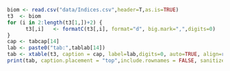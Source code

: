 \begin{table}[ht]
\centering
\caption{`r tabcap[13]`}
\label{tab:`r tablab[13]`}
\begin{tabular}{crrrrr}
\hline
Year & Bering Sea & Year & Bering Sea & Year & Bering Sea \\
\hline
1964 & 0          & 1982 & 682        & 2000 & 313        \\
1965 & 18         & 1983 & 508        & 2001 & 241        \\
1966 & 17         & 1984 & 208        & 2002 & 440        \\
1967 & 21         & 1985 & 435        & 2003 & 285        \\
1968 & 7          & 1986 & 163        & 2004 & 363        \\
1969 & 14         & 1987 & 174        & 2005 & 87         \\
1970 & 9          & 1988 & 467        & 2006 & 251        \\
1971 & 16         & 1989 & 393        & 2007 & 333        \\
1972 & 11         & 1990 & 369        & 2008 & 168        \\
1973 & 69         & 1991 & 465        & 2009 & 156        \\
1974 & 83         & 1992 & 156        & 2010 & 226        \\
1975 & 197        & 1993 & 221        & 2011 & 1322       \\
1976 & 122        & 1994 & 267        & 2012 & 219        \\
1977 & 35         & 1995 & 249        & 2013 & 183        \\
1978 & 94         & 1996 & 206        & 2014 & 308        \\
1979 & 458        & 1997 & 262        & 2015 & 256        \\
1980 & 139        & 1998 & 121        & 2016 & 198       \\
1981 & 466        & 1999 & 299        & 2017 & 226       \\
     &            &      &            & 2018 &           \\
\hline
\end{tabular}
\end{table}

\clearpage


\begin{table}[ht]
\centering
\caption{`r tabcap[15]`}
\label{tab:`r tablab[15]`}
\begin{tabular}{crrrr}
\hline
     & \multicolumn{3}{c}{Survey biomass}                       &     \\
Year & Strata 1-6              & Strata 8-9  &   Total           & \%NW \\
\hline
1982	&	 2,858,400 	&	 54,469 	&	 2,912,869 	&	2\%	\\
1983	&	 5,921,380 	&	 -   	&	 5,921,380 	&	 -   	\\
1984	&	 4,542,405 	&	 -   	&	 4,542,405 	&	 -   	\\
1985	&	 4,560,122 	&	 637,881 	&	 5,198,003 	&	12\%	\\
1986	&	 4,835,722 	&	 -   	&	 4,835,722 	&	 -   	\\
1987	&	 5,111,645 	&	 386,788 	&	 5,498,433 	&	7\%	\\
1988	&	 7,003,983 	&	 179,980 	&	 7,183,963 	&	3\%	\\
1989	&	 5,906,477 	&	 643,938 	&	 6,550,415 	&	10\%	\\
1990	&	 7,107,218 	&	 189,435 	&	 7,296,653 	&	3\%	\\
1991	&	 5,067,092 	&	 62,446 	&	 5,129,538 	&	1\%	\\
1992	&	 4,316,660 	&	 209,493 	&	 4,526,153 	&	5\%	\\
1993	&	 5,196,453 	&	 98,363 	&	 5,294,816 	&	2\%	\\
1994	&	 4,977,639 	&	 49,686 	&	 5,027,325 	&	1\%	\\
1995	&	 5,409,297 	&	 68,541 	&	 5,477,838 	&	1\%	\\
1996	&	 2,981,680 	&	 143,573 	&	 3,125,253 	&	5\%	\\
1997	&	 2,868,734 	&	 693,429 	&	 3,562,163 	&	19\%	\\
1998	&	 2,137,049 	&	 550,706 	&	 2,687,755 	&	20\%	\\
1999	&	 3,598,688 	&	 199,786 	&	 3,798,474 	&	5\%	\\
2000	&	 4,985,064 	&	 118,565 	&	 5,103,629 	&	2\%	\\
2001	&	 4,145,746 	&	 51,108 	&	 4,196,854 	&	1\%	\\
2002	&	 4,755,668 	&	 197,770 	&	 4,953,438 	&	4\%	\\
2003	&	 8,106,358 	&	 285,902 	&	 8,392,261 	&	3\%	\\
2004	&	 3,744,501 	&	 118,473 	&	 3,862,974 	&	3\%	\\
2005	&	 4,731,068 	&	 137,548 	&	 4,868,616 	&	3\%	\\
2006	&	 2,845,553 	&	 199,827 	&	 3,045,380 	&	7\%	\\
2007	&	 4,158,234 	&	 179,986 	&	 4,338,220 	&	4\%	\\
2008	&	 2,834,093 	&	 189,174 	&	 3,023,267 	&	6\%	\\
2009	&	 2,231,225 	&	 51,185 	&	 2,282,410 	&	2\%	\\
2010	&	 3,550,981 	&	 186,898 	&	 3,737,878 	&	5\%	\\
2011	&	 2,945,641 	&	 166,672 	&	 3,112,312 	&	5\%	\\
2012	&	 3,281,223 	&	 206,005 	&	 3,487,229 	&	6\%	\\
2013	&	 4,297,970 	&	 277,433 	&	 4,575,403 	&	6\%	\\
2014	&	 6,552,849 	&	 877,104 	&	 7,429,952 	&	12\%	\\
2015	&	 5,944,325 	&	 450,034 	&	 6,394,359 	&	7\%	\\
2016	&	 4,698,430 	&	 211,650 	&	 4,910,080 	&	4\%	\\
2017	&	 4,688,500 	&	 125,873 	&	 4,814,373 	&	3\%	\\
2018	&	 3,015,612 	&	 97,185 	&	 3,112,797 	&	3\%	\\
2019  &  4,973,872	&  484,494  &  5,458,366  & 9\% \\
\hline
Average	&	 4,489,986	&	 245,123	&	 4,735,108 &	5\%	\\
\hline
\end{tabular}
\end{table}

\clearpage

\begin{table}[ht]
\centering
\caption{`r tabcap[16]`}
\label{tab:`r tablab[16]`}
\begin{tabular}{crrrrrrrr}
\hline
Year & Number of & Lengths & Aged &  & Year & Number of & Lengths & Aged \\
     & Hauls &  &  &  &  & Hauls &  &  \\
\hline
1982 & 329 & 40,001 & 1,611 &  & 1999 & 373 & 32,532 & 1,385 \\
1983 & 354 & 78,033 & 1,931 &  & 2000 & 372 & 41,762 & 1,545 \\
1984 & 355 & 40,530 & 1,806 &  & 2001 & 375 & 47,335 & 1,641 \\
1985 & 434 & 48,642 & 1,913 &  & 2002 & 375 & 43,361 & 1,695 \\
1986 & 354 & 41,101 & 1,344 &  & 2003 & 376 & 46,480 & 1,638 \\
1987 & 356 & 40,144 & 1,607 &  & 2004 & 375 & 44,102 & 1,660 \\
1988 & 373 & 40,408 & 1,173 &  & 2005 & 373 & 35,976 & 1,676 \\
1989 & 373 & 38,926 & 1,227 &  & 2006 & 376 & 39,211 & 1,573 \\
1990 & 371 & 34,814 & 1,257 &  & 2007 & 376 & 29,679 & 1,484 \\
1991 & 371 & 43,406 & 1,083 &  & 2008 & 375 & 24,635 & 1,251 \\
1992 & 356 & 34,024 & 1,263 &  & 2009 & 375 & 24,819 & 1,342 \\
1993 & 375 & 43,278 & 1,385 &  & 2010 & 376 & 23,142 & 1,385 \\
1994 & 375 & 38,901 & 1,141 &  & 2011 & 376 & 36,227 & 1,734 \\
1995 & 376 & 25,673 & 1,156 &  & 2012 & 376 & 35,782 & 1,785 \\
1996 & 375 & 40,789 & 1,387 &  & 2013 & 376 & 35,908 & 1,847 \\
1997 & 376 & 35,536 & 1,193 &  & 2014 & 376 & 43,042 & 2,099 \\
1998 & 375 & 37,673 & 1,261 &  & 2015 & 376 & 54,241 & 2,320 \\
     &     &        &       &  & 2016 & 376 & 50,857 & 1,766 \\
     &     &        &       &  & 2017 & 376 & 47,873 & 1,623 \\
     &     &        &       &  & 2018 & 376 & 48,673 & 1,486 \\
     &     &        &       &  & 2019 & 376 & 42,382 & 1,519 \\
\hline
\end{tabular}
\end{table}

\clearpage

\begin{table}[ht]
\centering
\caption{`r tabcap[17]`}
\label{tab:`r tablab[17]`}
\scalebox{0.83}{
\begin{tabular}{crrrrrrrrrrrrrrrr}
\hline
Year & 1     & 2     & 3     & 4     & 5     & 6     & 7     & 8     & 9     & 10    & 11    & 12  & 13  & 14  & 15  & Total  \\ 
\hline
1982	 & 1,235	 & 2,944	 & 3,310	 & 4,340	 & 1,489	 & 203	 & 140	 & 67	 & 42	 & 26	 & 16	 & 10	 & 3	 & 1	 & 1	 & 13,827	\\
1983	 & 4,798	 & 734	 & 1,656	 & 2,980	 & 6,689	 & 2,042	 & 371	 & 198	 & 89	 & 77	 & 58	 & 20	 & 8	 & 7	 & 3	 & 19,731	\\
1984	 & 435	 & 363	 & 538	 & 1,535	 & 1,905	 & 4,451	 & 853	 & 189	 & 88	 & 31	 & 21	 & 8	 & 5	 & 6	 & 3	 & 10,431	\\
1985	 & 5,340	 & 430	 & 1,492	 & 692	 & 2,653	 & 2,011	 & 1,501	 & 298	 & 79	 & 64	 & 23	 & 8	 & 9	 & 1	 & 	 & 14,600	\\
1986	 & 2,774	 & 678	 & 533	 & 1,875	 & 1,135	 & 1,890	 & 1,653	 & 1,501	 & 471	 & 72	 & 33	 & 15	 & 1	 & 4	 & 1	 & 12,636	\\
1987	 & 379	 & 759	 & 1,032	 & 780	 & 4,741	 & 1,297	 & 1,202	 & 479	 & 1,521	 & 237	 & 71	 & 28	 & 5	 & 2	 & 2	 & 12,535	\\
1988	 & 1,455	 & 809	 & 1,898	 & 3,582	 & 1,562	 & 5,048	 & 1,497	 & 1,133	 & 647	 & 1,536	 & 145	 & 87	 & 18	 & 24	 & 12	 & 19,453	\\
1989	 & 972	 & 304	 & 467	 & 1,564	 & 3,884	 & 875	 & 3,474	 & 534	 & 663	 & 258	 & 812	 & 142	 & 124	 & 63	 & 87	 & 14,223	\\
1990	 & 2,076	 & 395	 & 142	 & 894	 & 1,808	 & 6,076	 & 1,221	 & 3,008	 & 304	 & 537	 & 82	 & 770	 & 67	 & 50	 & 68	 & 17,498	\\
1991	 & 3,025	 & 899	 & 326	 & 103	 & 629	 & 591	 & 1,964	 & 740	 & 1,594	 & 417	 & 563	 & 116	 & 349	 & 49	 & 44	 & 11,408	\\
1992	 & 1,566	 & 444	 & 2,303	 & 375	 & 409	 & 681	 & 616	 & 896	 & 401	 & 770	 & 272	 & 338	 & 146	 & 116	 & 92	 & 9,424	\\
1993	 & 2,553	 & 382	 & 835	 & 3,752	 & 818	 & 657	 & 340	 & 467	 & 634	 & 390	 & 343	 & 251	 & 197	 & 109	 & 130	 & 11,856	\\
1994	 & 1,667	 & 752	 & 580	 & 1,622	 & 4,394	 & 770	 & 200	 & 173	 & 193	 & 364	 & 222	 & 310	 & 117	 & 113	 & 187	 & 11,663	\\
1995	 & 2,231	 & 206	 & 385	 & 1,940	 & 2,615	 & 4,293	 & 1,824	 & 481	 & 294	 & 184	 & 346	 & 139	 & 256	 & 101	 & 145	 & 15,439	\\
1996	 & 1,488	 & 318	 & 126	 & 253	 & 897	 & 1,311	 & 1,213	 & 415	 & 103	 & 111	 & 75	 & 141	 & 46	 & 83	 & 110	 & 6,691	\\
1997	 & 2,502	 & 361	 & 84	 & 100	 & 1,459	 & 992	 & 731	 & 923	 & 160	 & 82	 & 62	 & 67	 & 111	 & 36	 & 123	 & 7,793	\\
1998	 & 678	 & 614	 & 300	 & 176	 & 303	 & 1,740	 & 500	 & 353	 & 284	 & 71	 & 33	 & 12	 & 26	 & 30	 & 70	 & 5,190	\\
1999	 & 1,123	 & 1,038	 & 966	 & 1,041	 & 589	 & 1,031	 & 2,554	 & 680	 & 322	 & 301	 & 110	 & 47	 & 19	 & 27	 & 93	 & 9,939	\\
2000	 & 1,105	 & 422	 & 532	 & 1,811	 & 1,792	 & 915	 & 765	 & 2,492	 & 975	 & 512	 & 217	 & 146	 & 45	 & 20	 & 86	 & 11,835	\\
2001	 & 1,812	 & 1,051	 & 569	 & 542	 & 1,369	 & 1,432	 & 615	 & 305	 & 908	 & 651	 & 249	 & 199	 & 79	 & 28	 & 76	 & 9,885	\\
2002	 & 788	 & 400	 & 812	 & 1,164	 & 1,206	 & 1,585	 & 825	 & 404	 & 552	 & 1,036	 & 516	 & 228	 & 135	 & 40	 & 43	 & 9,734	\\
2003	 & 535	 & 150	 & 969	 & 1,680	 & 2,021	 & 1,862	 & 2,495	 & 1,411	 & 646	 & 839	 & 1,714	 & 740	 & 278	 & 146	 & 105	 & 15,591	\\
2004	 & 389	 & 249	 & 160	 & 1,305	 & 1,301	 & 999	 & 588	 & 636	 & 314	 & 196	 & 195	 & 352	 & 150	 & 36	 & 28	 & 6,897	\\
2005	 & 353	 & 119	 & 226	 & 1,042	 & 2,940	 & 1,981	 & 1,035	 & 470	 & 357	 & 262	 & 70	 & 148	 & 241	 & 92	 & 95	 & 9,431	\\
2006	 & 862	 & 66	 & 69	 & 279	 & 910	 & 1,218	 & 799	 & 387	 & 221	 & 190	 & 91	 & 57	 & 82	 & 110	 & 109	 & 5,450	\\
2007	 & 1,945	 & 66	 & 165	 & 463	 & 1,436	 & 1,691	 & 1,231	 & 887	 & 377	 & 168	 & 157	 & 137	 & 62	 & 78	 & 151	 & 9,014	\\
2008	 & 525	 & 117	 & 96	 & 183	 & 516	 & 1,036	 & 820	 & 582	 & 371	 & 148	 & 124	 & 95	 & 43	 & 24	 & 149	 & 4,829	\\
2009	 & 791	 & 220	 & 462	 & 499	 & 289	 & 417	 & 558	 & 435	 & 316	 & 152	 & 101	 & 33	 & 33	 & 17	 & 69	 & 4,391	\\
2010	 & 471	 & 91	 & 244	 & 2,822	 & 1,288	 & 403	 & 343	 & 364	 & 383	 & 263	 & 227	 & 82	 & 50	 & 29	 & 62	 & 7,121	\\
2011	 & 1,128	 & 114	 & 212	 & 340	 & 1,779	 & 872	 & 252	 & 141	 & 221	 & 221	 & 185	 & 142	 & 60	 & 28	 & 76	 & 5,770	\\
2012	 & 1,145	 & 207	 & 362	 & 2,940	 & 729	 & 1,192	 & 406	 & 162	 & 122	 & 167	 & 139	 & 122	 & 102	 & 36	 & 65	 & 7,895	\\
2013	 & 1,189	 & 116	 & 223	 & 903	 & 4,639	 & 1,099	 & 695	 & 245	 & 83	 & 76	 & 100	 & 75	 & 70	 & 38	 & 50	 & 9,602	\\
2014	 & 2,121	 & 581	 & 222	 & 236	 & 1,306	 & 5,343	 & 2,840	 & 644	 & 358	 & 133	 & 51	 & 73	 & 74	 & 34	 & 92	 & 14,108	\\
2015	 & 1,056	 & 670	 & 2,161	 & 538	 & 1,083	 & 2,043	 & 4,110	 & 1,221	 & 295	 & 141	 & 18	 & 17	 & 29	 & 18	 & 36	 & 13,435	\\
2016	 & 703	 & 412	 & 653	 & 3,280	 & 1,331	 & 886	 & 1,245	 & 1,828	 & 358	 & 140	 & 45	 & 11	 & 11	 & 4	 & 7	 & 10,915	\\
2017	 & 574	 & 242	 & 451	 & 2,346	 & 2,834	 & 1,231	 & 844	 & 758	 & 893	 & 256	 & 91	 & 33	 & 5	 & 2	 & 7	 & 10,565	\\
2018	 & 864	 & 373	 & 167	 & 353	 & 2,571	 & 1,452	 & 492	 & 361	 & 366	 & 281	 & 89	 & 14	 & 2	 & 	 & 6	 & 7,391	\\
2019	 & 1,449	 & 388	 & 333	 & 363	 & 1,111	 & 4,294	 & 1,774	 & 418	 & 298	 & 171	 & 98	 & 43	 & 16	 & 3	 & 1	 & 10,761	\\
\hline																																	
Avg	& 1,476	 & 486	 & 686	 & 1,334	 & 1,853	 & 1,787	 & 1,173	 & 702	 & 429	 & 303	 & 204	 & 138	 & 81	 & 42	 & 65	 & 10,697	\\
\hline																																	
\end{tabular}
}
\end{table}

\clearpage

\begin{table}[ht]
\centering
\caption{`r tabcap[18]`}
\label{tab:`r tablab[18]`}
\scalebox{0.8}{
\begin{tabular}{crrrrrrrrrrrrrrr}
\hline
\normalsize  Year & 1 & 2 & 3 & 4 & 5 & 6 & 7 & 8 & 9 & 10 & 11 & 12 & 13 & 14 & 15+  \\
\hline
1982    & 0.032 & 0.075 & 0.167 & 0.349 & 0.429 & 0.666 & 1.023 & 1.124 & 1.202 & 1.378 & 1.588 & 1.626 & 1.881 & 1.802 & 2.668 \\
1983    & 0.017 & 0.141 & 0.240 & 0.360 & 0.493 & 0.578 & 0.727 & 1.074 & 1.126 & 1.020 & 1.121 & 1.130 & 1.558 & 1.115 & 1.936 \\
1984    & 0.014 & 0.072 & 0.264 & 0.359 & 0.483 & 0.617 & 0.757 & 1.018 & 1.220 & 1.407 & 1.528 & 1.689 & 1.345 & 1.468 & 2.079 \\
1985    & 0.014 & 0.104 & 0.264 & 0.410 & 0.514 & 0.649 & 0.784 & 0.926 & 1.428 & 1.132 & 1.298 & 1.727 & 1.629 & 1.614 & 2.570 \\
1986    & 0.012 & 0.102 & 0.183 & 0.356 & 0.462 & 0.638 & 0.718 & 0.851 & 1.012 & 1.291 & 1.322 & 1.149 & 2.295 & 2.165 & 2.422 \\
1987    & 0.017 & 0.110 & 0.262 & 0.354 & 0.432 & 0.525 & 0.705 & 0.795 & 0.896 & 1.005 & 1.198 & 1.400 & 1.740 & 2.020 & 2.275 \\
1988    & 0.018 & 0.108 & 0.296 & 0.355 & 0.457 & 0.521 & 0.601 & 0.754 & 0.851 & 1.002 & 1.203 & 1.216 & 1.712 & 0.952 & 1.802 \\
1989    & 0.016 & 0.092 & 0.168 & 0.385 & 0.455 & 0.529 & 0.629 & 0.673 & 0.927 & 0.924 & 1.046 & 1.078 & 1.124 & 1.187 & 1.284 \\
1990    & 0.013 & 0.102 & 0.153 & 0.378 & 0.505 & 0.572 & 0.612 & 0.723 & 0.794 & 1.049 & 1.079 & 1.137 & 1.081 & 1.287 & 1.386 \\
1991    & 0.019 & 0.108 & 0.157 & 0.354 & 0.486 & 0.579 & 0.695 & 0.740 & 0.873 & 0.911 & 1.093 & 1.201 & 1.266 & 1.425 & 1.924 \\
1992    & 0.014 & 0.113 & 0.285 & 0.371 & 0.512 & 0.625 & 0.780 & 0.841 & 0.900 & 0.990 & 1.107 & 1.260 & 1.393 & 1.350 & 1.391 \\
1993    & 0.012 & 0.072 & 0.314 & 0.456 & 0.503 & 0.553 & 0.663 & 0.796 & 0.977 & 1.029 & 1.153 & 1.257 & 1.392 & 1.550 & 1.699 \\
1994    & 0.015 & 0.086 & 0.223 & 0.474 & 0.573 & 0.635 & 0.716 & 0.976 & 1.172 & 1.128 & 1.200 & 1.331 & 1.433 & 1.521 & 1.698 \\
1995    & 0.013 & 0.088 & 0.145 & 0.380 & 0.486 & 0.628 & 0.654 & 0.801 & 0.939 & 1.172 & 1.136 & 1.308 & 1.353 & 1.434 & 1.683 \\
1996    & 0.017 & 0.081 & 0.142 & 0.340 & 0.506 & 0.597 & 0.733 & 0.815 & 0.972 & 1.059 & 1.299 & 1.393 & 1.437 & 1.548 & 1.659 \\
1997    & 0.016 & 0.053 & 0.181 & 0.363 & 0.439 & 0.591 & 0.707 & 0.806 & 0.974 & 1.023 & 1.163 & 1.311 & 1.289 & 1.474 & 1.598 \\
1998    & 0.016 & 0.070 & 0.173 & 0.334 & 0.474 & 0.523 & 0.698 & 0.837 & 0.925 & 0.997 & 1.081 & 1.359 & 1.357 & 1.750 & 1.804 \\
1999    & 0.014 & 0.080 & 0.210 & 0.356 & 0.422 & 0.560 & 0.635 & 0.776 & 0.985 & 1.014 & 1.116 & 1.202 & 1.624 & 1.757 & 1.924 \\
2000    & 0.010 & 0.063 & 0.228 & 0.376 & 0.456 & 0.530 & 0.650 & 0.709 & 0.782 & 0.956 & 1.160 & 1.212 & 1.342 & 1.500 & 1.868 \\
2001    & 0.016 & 0.069 & 0.169 & 0.374 & 0.505 & 0.601 & 0.674 & 0.771 & 0.857 & 0.911 & 1.099 & 1.207 & 1.412 & 1.396 & 1.688 \\
2002    & 0.011 & 0.097 & 0.252 & 0.390 & 0.536 & 0.650 & 0.678 & 0.808 & 0.891 & 0.928 & 0.939 & 1.097 & 1.189 & 1.370 & 1.835 \\
2003    & 0.021 & 0.106 & 0.334 & 0.437 & 0.567 & 0.671 & 0.729 & 0.833 & 0.889 & 0.957 & 0.967 & 1.021 & 1.029 & 1.132 & 1.184 \\
2004    & 0.019 & 0.099 & 0.297 & 0.481 & 0.556 & 0.680 & 0.756 & 0.791 & 0.942 & 0.951 & 1.038 & 1.048 & 1.123 & 1.343 & 1.438 \\
2005    & 0.018 & 0.079 & 0.220 & 0.404 & 0.528 & 0.605 & 0.702 & 0.801 & 0.874 & 0.913 & 1.014 & 1.064 & 1.098 & 1.193 & 1.321 \\
2006    & 0.009 & 0.081 & 0.156 & 0.387 & 0.524 & 0.612 & 0.723 & 0.811 & 0.914 & 1.045 & 1.100 & 1.184 & 1.279 & 1.257 & 1.375 \\
2007    & 0.012 & 0.095 & 0.276 & 0.427 & 0.547 & 0.671 & 0.777 & 0.846 & 0.926 & 1.078 & 1.126 & 1.110 & 1.328 & 1.301 & 1.423 \\
2008    & 0.014 & 0.054 & 0.232 & 0.413 & 0.522 & 0.643 & 0.762 & 0.867 & 0.934 & 1.071 & 1.222 & 1.206 & 1.379 & 1.544 & 1.577 \\
2009    & 0.010 & 0.113 & 0.223 & 0.408 & 0.551 & 0.675 & 0.840 & 0.914 & 0.960 & 1.173 & 1.170 & 1.440 & 1.449 & 1.546 & 1.784 \\
2010    & 0.018 & 0.078 & 0.237 & 0.404 & 0.546 & 0.678 & 0.899 & 0.984 & 1.021 & 1.124 & 1.157 & 1.274 & 1.457 & 1.559 & 1.966 \\
2011    & 0.015 & 0.112 & 0.229 & 0.429 & 0.551 & 0.646 & 0.802 & 1.004 & 1.105 & 1.152 & 1.249 & 1.306 & 1.431 & 1.463 & 1.671 \\
2012    & 0.013 & 0.080 & 0.205 & 0.362 & 0.535 & 0.669 & 0.805 & 0.948 & 1.211 & 1.239 & 1.296 & 1.343 & 1.440 & 1.658 & 1.913 \\
2013    & 0.017 & 0.069 & 0.222 & 0.421 & 0.495 & 0.624 & 0.834 & 0.978 & 1.093 & 1.225 & 1.297 & 1.343 & 1.468 & 1.609 & 1.730 \\
2014    & 0.016 & 0.100 & 0.212 & 0.367 & 0.489 & 0.610 & 0.667 & 0.905 & 0.996 & 1.126 & 1.327 & 1.332 & 1.382 & 1.497 & 1.664 \\
2015    & 0.019 & 0.093 & 0.287 & 0.387 & 0.518 & 0.601 & 0.727 & 0.814 & 1.048 & 1.081 & 1.329 & 1.585 & 1.366 & 1.579 & 1.773 \\
2016    & 0.023 & 0.083 & 0.234 & 0.435 & 0.512 & 0.607 & 0.695 & 0.777 & 0.842 & 0.922 & 1.079 & 1.096 & 1.395 & 1.708 & 1.839 \\
2017    & 0.022 & 0.098 & 0.200 & 0.397 & 0.529 & 0.598 & 0.691 & 0.743 & 0.824 & 0.830 & 0.960 & 0.856 & 1.336 & 1.506 & 1.701 \\
2018    & 0.020 & 0.073 & 0.204 & 0.375 & 0.501 & 0.614 & 0.706 & 0.752 & 0.843 & 0.883 & 0.965 & 0.963 & 1.133 & 1.175 & 1.218 \\
2019    & 0.016 & 0.089 & 0.234 & 0.435 & 0.546 & 0.639 & 0.711 & 0.792 & 0.844 & 0.926 & 0.898 & 0.978 & 0.948 & 1.401 & 1.854 \\
\hline
Avg & 0.016 & 0.089 & 0.223 & 0.391 & 0.504 & 0.611 & 0.728 & 0.847 & 0.973 & 1.053 & 1.161 & 1.248 & 1.392 & 1.478 & 1.753 \\
\hline
\end{tabular}
}
\end{table}

\clearpage

```r
biom <- read.csv("data/Indices.csv",header=T,as.is=TRUE)
t3  <- biom
for (i in 2:length(t3[1,])+2) {
      t3[,i]   <- formatC(t3[,i], format="d", big.mark=",",digits=0) 
}
cap <- tabcap[14]
lab <- paste0("tab:",tablab[14])
tab <- xtable(t3, caption = cap, label=lab,digits=0, auto=TRUE, align=rep("r",(length(t3[1,])+1)) )
print(tab, caption.placement = "top",include.rownames = FALSE, sanitize.text.function = function(x){x}, scalebox=.90)
```
<!--

\begin{table}[ht]  
\centering  
\caption{`r tabcap[14]`}
\label{tab:`r tablab[14]`}
\begin{tabular}{crrrrr}
\hline
	&	\multicolumn{3}{c}{Bottom	trawl	survey}	&	AT	&	\\			
Year	&	DDC & VAST & VAST	+	NBS	&	Survey	&	age	3+ \\
\hline											\\		
1979	&		&		&		&	7.458\*	&	22\%	\\
1980	&		&		&		&		&		\\
1981	&		&		&		&		&		\\
1982	&	4.069	&	3.802	&	3.819	&	4.901\*	&	95\%	\\
1983	&	8.409	&	9.601	&	9.825	&		&		\\
1984	&	6.409	&	6.927	&	6.986	&		&		\\
1985	&	8.25	&	7.828	&	8.199	&	4.799\*	&	97\%	\\
1986	&	6.826	&	7.275	&	7.399	&		&		\\
1987	&	7.892	&	7.708	&	7.787	&		&		\\
1988	&	11.088	&	10.901	&	10.922	&	4.675\*	&	97\%	\\
1989	&	9.796	&	10.34	&	10.482	&		&		\\
1990	&	11.9	&	11.615	&	11.674	&		&		\\
1991	&	7.39	&	7.336	&	7.515	&	1.454\*	&	46\%	\\
1992	&	6.211	&	6.625	&	6.699	&		&		\\
1993	&	7.089	&	7.777	&	7.937	&		&		\\
1994	&	7.1	&	7.348	&	7.432	&	3.640	&	85\%	\\
1995	&	9.107	&	6.481	&	6.544	&		&		\\
1996	&	4.08	&	3.916	&	4.067	&	2.955	&	97\%	\\
1997	&	5.019	&	4.834	&	5.031	&	3.591	&	70\%	\\
1998	&	3.51	&	3.648	&	4.038	&		&		\\
1999	&	5.455	&	5.129	&	5.185	&	4.202	&	95\%	\\
2000	&	7.355	&	7.937	&	8.024	&	3.614	&	95\%	\\
2001	&	5.44	&	6.035	&	6.106	&		&		\\
2002	&	6.771	&	6.842	&	7.028	&	4.330	&	82\%	\\
2003	&	13.508	&	10.846	&	11.468	&		&		\\
2004	&	5.106	&	5.423	&	5.743	&	4.016	&	99\%	\\
2005	&	6.696	&	6.905	&	7.018	&		&		\\
2006	&	3.886	&	4.004	&	4.016	&	1.887	&	98\%	\\
2007	&	6.145	&	6.411	&	6.438	&	2.288	&	89\%	\\
2008	&	3.994	&	4.246	&	4.258	&	1.407	&	76\%	\\
2009	&	2.99	&	2.929	&	2.934	&	1.323	&	78\%	\\
2010	&	5.132	&	5.174	&	5.183	&	2.651	&	65\%	\\
2011	&	3.949	&	4.539	&	4.604	&		&		\\
2012	&	4.614	&	4.729	&	4.771	&	2.299	&	71\%	\\
2013	&	6.115	&	6.096	&	6.166	&		&		\\
2014	&	10.331	&	11.889	&	12.508	&	4.727	&	65\%	\\
2015	&	8.587	&	9.604	&	10.878	&		&		\\
2016	&	6.608	&	7.216	&	9.776	&	4.829	&	97\%	\\
2017	&	6.256	&	6.941	&	8.694	&		&		\\
2018	&	4.187	&	4.002	&	5.596	&	2.499	&	97\%	\\
\hline											
Avg	&	6.683	&	6.780	&	7.101	&	3.141	&		\\
\hline													
\end{tabular}													
\end{table}													
-->


\clearpage

\begin{table}[ht]
\centering
\caption{`r tabcap[19]`}
\label{tab:`r tablab[19]`}
\scalebox{0.8}{
\begin{tabular}{crrrrrrrrrrrrrrrr}
\hline
    &\multicolumn{4}{c}{Hauls} & \multicolumn{4}{c}{Lengths} & \multicolumn{4}{c}{Otoliths} &       \multicolumn{4}{c}{Number aged} \\
Year  & E  & W  & US  & RU      & E      & W      & US     & RU       & E     & W     & US    & RU          & E     & W     & US    & RU  \\
\hline
1979  &    &    & 25  &         &        &        & 7,722  &          &       &       & 0     &             &       &       & 2,610 &     \\
1982  & 13 & 31 & 48  &         & 1,725  & 6,689  & 8,687  &          & 840   & 2,324 & 3,164 &             & 783   & 1,958 & 2,741 &     \\
1985  &    &    & 73  &         &        &        & 19,872 &          &       &       & 2,739 &             &       &       & 2,739 &     \\
1988  &    &    & 25  &         &        &        & 6,619  &          &       &       & 1,471 &             &       &       & 1,471 &     \\
1991  &    &    & 62  &         &        &        & 16,343 &          &       &       & 2,062 &             &       &       & 1,663 &     \\
1994  & 25 & 51 & 76  & 19      & 4,553  & 21,011 & 25,564 & 8,930    & 1,560 & 3,694 & 4,966 & 1,270       & 612   & 932   & 1,770 & 455 \\
1996  & 15 & 42 & 57  &         & 3,551  & 13,273 & 16,824 &          & 669   & 1,280 & 1,949 &             & 815   & 1,111 & 1,926 &     \\
1997  & 25 & 61 & 86  &         & 6,493  & 23,043 & 29,536 &          & 966   & 2,669 & 3,635 &             & 936   & 1,349 & 2,285 &     \\
1999  & 41 & 77 & 118 &         & 13,841 & 28,521 & 42,362 &          & 1,945 & 3,001 & 4,946 &             & 946   & 1,500 & 2,446 &     \\
2000  & 29 & 95 & 124 &         & 7,721  & 36,008 & 43,729 &          & 850   & 2,609 & 3,459 &             & 850   & 1,403 & 2,253 &     \\
2002  & 47 & 79 & 126 &         & 14,601 & 25,633 & 40,234 &          & 1,424 & 1,883 & 3,307 &             & 1,000 & 1,200 & 2,200 &     \\
2004  & 33 & 57 & 90  & 15      & 8,896  & 18,262 & 27,158 & 5,893    & 1,167 & 2,002 & 3,169 & 461         & 798   & 1,192 & 2,351 & 461 \\
2006  & 27 & 56 & 83  &         & 4,939  & 19,326 & 24,265 &          & 822   & 1,871 & 2,693 &             & 822   & 1,870 & 2,692 &     \\
2007  & 23 & 46 & 69  & 4       & 5,492  & 14,863 & 20,355 & 1,407    & 871   & 1,961 & 2,832 & 319         & 823   & 1,737 & 2,560 & 315 \\
2008  & 9  & 53 & 62  & 6       & 2,394  & 15,354 & 17,748 & 1,754    & 341   & 1,698 & 2,039 & 177         & 338   & 1,381 & 1,719 & 176 \\
2009  & 13 & 33 & 46  & 3       & 1,576  & 9,257  & 10,833 & 282      & 308   & 1,210 & 1,518 & 54          & 306   & 1,205 & 1,511 & 54  \\
2010  & 11 & 48 & 59  & 9       & 2,432  & 20,263 & 22,695 & 3,502    & 653   & 1,868 & 2,521 & 381         & 652   & 1,598 & 2,250 & 379 \\
2012  & 17 & 60 & 77  & 14      & 4,422  & 23,929 & 28,351 & 5,620    & 650   & 2,045 & 2,695 & 418         & 646   & 1,483 & 2,129 & 416 \\
2014  & 52 & 87 & 139 & 3       & 28,857 & 8,645  & 37,502 & 747      & 1,739 & 849   & 2,588 & 72          & 845   & 1,735 & 2,580 & 72  \\
2016  & 37 & 71 & 108 &         & 10,912 & 24,134 & 35,046 &          & 880   & 1,514 & 2,394 &             & 876   & 1,513 & 2,388 &     \\
2018  & 36 & 55 &  91 &         & 11,031 & 18,654 & 29,685 &          & 1,105 & 1,515 & 2,620 &             & --    &   --  & --    &     \\
\hline
\end{tabular}
}
\end{table}

\clearpage

\begin{table}[ht]
\centering
\caption{`r tabcap[20]`} 
\label{tab:`r tablab[20]`} 
\begin{tabular}{ccrrrrrr}
\hline
	&	&	Area	&	\multicolumn{5}{c}{Biomass}	\\													
Year	&	Date	&	(nmi)$^2$	&	SCA	&	E170-SCA	&	W170	&	3m	total	&	0.5m	total	\\		
\hline																			
1994	&	9	Jul	-	19	Aug		&	78,251	&	0.312	&	0.399	&	2.176	&	2.886	&	3.64	\\
1996	&	20	Jul	-	30	Aug	&	93,810	&	0.215	&	0.269	&	1.826	&	2.311	&	2.955	\\
1997	&	17	Jul	-	4	Sept	&	102,770	&	0.246	&	0.527	&	1.818	&	2.592	&	3.591	\\
1999	&	7	Jun	-	5	Aug			&	103,670	&	0.299	&	0.579	&	2.408	&	3.285	&	4.202	\\
2000	&	7	Jun	-	2	Aug			&	106,140	&	0.393	&	0.498	&	2.158	&	3.049	&	3.614	\\
2002	&	4	Jun	-	30	Jul		&	99,526	&	0.647	&	0.797	&	2.178	&	3.622	&	4.33	\\
2004	&	4	Jun	-	29	Jul		&	99,659	&	0.498	&	0.516	&	2.293	&	3.307	&	4.016	\\
2006	&	3	Jun	-	25	Jul		&	89,550	&	0.131	&	0.254	&	1.175	&	1.560	&	1.887	\\
2007	&	2	Jun	-	30	Jul		&	92,944	&	0.084	&	0.168	&	1.517	&	1.769	&	2.288	\\
2008	&	2	Jun	-	31	Jul		&	95,374	&	0.085	&	0.029	&	0.883	&	0.997	&	1.407	\\
2009	&	9	Jun	-	7	Aug			&	91,414	&	0.070	&	0.018	&	0.835	&	0.924	&	1.323	\\
2010	&	5	Jun	-	7	Aug	    &	92,849	&	0.067	&	0.113	&	2.143	&	2.323	&	2.651	\\
2012	&	7	Jun	-	10	Aug		&	96,852	&	0.142	&	0.138	&	1.563	&	1.843	&	2.299	\\
2014	&	12	Jun	-	13	Aug	&	94,361	&	0.426	&	1.000	&	2.014	&	3.439	&	4.727	\\
2016	&	12	Jun	-	17	Aug	&	100,674	&	0.516	&	1.005	&	2.542	&	4.063	&	4.829	\\
2018	&	12	Jun	-	22	Aug	&	98,300	&	0.218	&	0.462	&	1.439	&	2.120	&	2.499	\\
\hline
\end{tabular}
\end{table}

\clearpage

\begin{table}[ht]
\centering
\caption{`r tabcap[21]`} 
\label{tab:`r tablab[21]`} 
\scalebox{0.9}{
\begin{tabular}{crrrrrrrrrrrr}
\hline
& \multicolumn{10}{c}{Age}                                                          & Age    &       \\
\hline
Year	&	1	&	2	&	3	&	4	&	5	&	6	&	7	&	8	&	9	&	10+	&	2+	&	Total	\\
\hline																									
1979    & 69,110 & 41,132 & 3,884 & 413   & 534   & 128   & 30    & 4   & 28  & 161 & 46,314 & 115,424 \\
1982    & 108    & 3,401  & 4,108 & 7,637 & 1,790 & 283   & 141   & 178 & 90  & 177 & 17,805 & 17,913  \\
1985    & 2,076  & 929    & 8,149 & 898   & 2,186 & 1,510 & 1,127 & 130 & 21  & 15  & 14,965 & 17,041  \\
1988    & 11     & 1,112  & 3,586 & 3,864 & 739   & 1,882 & 403   & 151 & 130 & 414 & 12,280 & 12,292  \\
1991    & 639    & 5,942  & 967   & 215   & 224   & 133   & 120   & 39  & 37  & 53  & 7,730  & 8,369   \\
1994	&	 983 	&	 4,094 	 & 	 1,216 	 & 	 1,833 	 & 	 2,262 	 & 	 386 	 & 	 107 	 & 	 97 	 & 	 54 	 & 	 175 	 & 	 10,224 	 & 	 11,207 	\\
1996	&	 1,800 	&	 567 	 & 	 552 	 & 	 2,741 	 & 	 915 	 & 	 634 	 & 	 585 	 & 	 142 	 & 	 39 	 & 	 129 	 & 	 6,303 	 & 	 8,103 	\\
1997	&	 13,251 	&	 2,879 	 & 	 440 	 & 	 536 	 & 	 2,327 	 & 	 546 	 & 	 313 	 & 	 291 	 & 	 75 	 & 	 152 	 & 	 7,557 	 & 	 20,808 	\\
1999	&	 607 	&	 1,780 	 & 	 3,717 	 & 	 1,810 	 & 	 652 	 & 	 398 	 & 	 1,548 	 & 	 526 	 & 	 180 	 & 	 228 	 & 	 10,839 	 & 	 11,446 	\\
2000	&	 460 	&	 1,322 	 & 	 1,230 	 & 	 2,588 	 & 	 1,012 	 & 	 327 	 & 	 308 	 & 	 950 	 & 	 278 	 & 	 241 	 & 	 8,256 	 & 	 8,716 	\\
2002	&	 723 	&	 4,281 	 & 	 3,931 	 & 	 1,435 	 & 	 839 	 & 	 772 	 & 	 389 	 & 	 149 	 & 	 184 	 & 	 637 	 & 	 12,617 	 & 	 13,340 	\\
2004	&	 83 	&	 313 	 & 	 1,216 	 & 	 3,118 	 & 	 1,637 	 & 	 568 	 & 	 291 	 & 	 281 	 & 	 121 	 & 	 255 	 & 	 7,800 	 & 	 7,883 	\\
2006	&	 525 	&	 217 	 & 	 291 	 & 	 654 	 & 	 783 	 & 	 659 	 & 	 390 	 & 	 145 	 & 	 75 	 & 	 149 	 & 	 3,364 	 & 	 3,888 	\\
2007	&	 5,775 	&	 1,041 	 & 	 345 	 & 	 478 	 & 	 794 	 & 	 729 	 & 	 407 	 & 	 241 	 & 	 98 	 & 	 114 	 & 	 4,246 	 & 	 10,021 	\\
2008	&	 71 	&	 2,915 	 & 	 1,047 	 & 	 166 	 & 	 161 	 & 	 288 	 & 	 235 	 & 	 136 	 & 	 102 	 & 	 98 	 & 	 5,147 	 & 	 5,218 	\\
2009	&	 5,197 	&	 816 	 & 	 1,733 	 & 	 277 	 & 	 68 	 & 	 84 	 & 	 117 	 & 	 93 	 & 	 65 	 & 	 84 	 & 	 3,337 	 & 	 8,533 	\\
2010	&	 2,568 	&	 6,404 	 & 	 984 	 & 	 2,295 	 & 	 446 	 & 	 73 	 & 	 33 	 & 	 37 	 & 	 38 	 & 	 81 	 & 	 10,390 	 & 	 12,958 	\\
2012	&	 177 	&	 1,989 	 & 	 1,693 	 & 	 2,710 	 & 	 280 	 & 	 367 	 & 	 113 	 & 	 36 	 & 	 25 	 & 	 93 	 & 	 7,305 	 & 	 7,482 	\\
2014	&	 4,751 	&	 8,655 	 & 	 969 	 & 	 1,161 	 & 	 1,119 	 & 	 1,770 	 & 	 740 	 & 	 170 	 & 	 79 	 & 	 80 	 & 	 14,743 	 & 	 19,494 	\\
2016	&	 353 	&	 1,185 	 & 	 4,546 	 & 	 4,439 	 & 	 1,194 	 & 	 487 	 & 	 557 	 & 	 650 	 & 	 130 	 & 	 114 	 & 	 13,302 	 & 	 13,655 	\\
2018 & 450    & 517   & 249   & 621   & 2,268 & 944   & 198   & 112 & 107 & 104 & 5,120  & 5,570  \\
\hline																									
Avg.	&	2,359	&	2,437	&	1,514	&	1,676	&	1,052	&	558	&	396	&	255	&	103	&	171	&	8,161	&	10,520	\\
Med.	&	665	&	1,551	&	1,131	&	1,622	&	877	&	516	&	311	&	147	&	88	&	121	&	7,679	&	9,369	\\
\hline																									
\end{tabular}
}
\end{table}

\clearpage

\begin{table}[ht]
\centering
\caption{`r tabcap[22]` }
\label{tab:`r tablab[22]`}
\begin{tabular}{crrr}
\hline
Year    & AT scaled biomass index & AVO index &   $CV_{AVO}$  \\
\hline 
2006	&	1.56	(4\%)	&	0.555	9\%	&	25\%	\\
2007	&	1.769	(4\%)	&	0.638	14\%	&	37\%	\\
2008	&	0.997	(8\%)	&	0.316	20\%	&	56\%	\\
2009	&	0.924	(9\%)	&	0.285	42\%	&	116\%	\\
2010	&	2.323	(6\%)	&	0.679	13\%	&	35\%	\\
2011	&	$-no\,	survey-$&		0.543	11\%	&	29\%	\\
2012	&	1.843	(4\%)	&	0.661	9\%	&	26\%	\\
2013	&	$-no\,	survey-$&		0.694	6\%	&	16\%	\\
2014	&	3.439	(5\%)	&	0.897	5\%	&	13\%	\\
2015	&	$-no\,	survey-$&		0.953	5\%	&	13\%	\\
2016	&	4.063	(2\%)	&	0.776	5\%	&	13\%	\\
2017	&	$-no\,	survey-$&		0.73	5\%	&	13\%	\\
2018	&	2.499	(2\%)	&	0.672	5\%	&	14\%	\\
2019	&	$-no\,	survey-$&		0.68	5\%	&	13\%	\\
\hline
\end{tabular}
\end{table}


\clearpage

